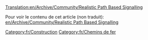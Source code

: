 [[Translation:en/Archive/Community/Realistic Path Based Signalling]]


{{fr/Dépassé}}
{{fr/Note|Cet article a été écrit à l'origine en juin 2007, avant que les signaux PBS de YAPP existent. Donc, cet article est partiellement obsolète.}}

Pour voir le contenu de cet article (non traduit): [[en/Archive/Community/Realistic Path Based Signalling]]

[[Category:fr/Construction]]
[[Category:fr/Chemins de fer]]